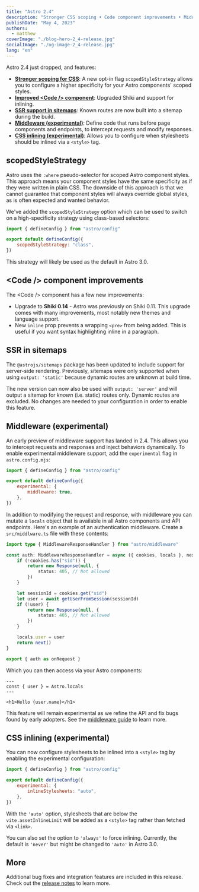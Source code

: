 ```yaml
---
title: "Astro 2.4"
description: "Stronger CSS scoping • Code component improvements • Middleware • CSS inlining • More!"
publishDate: "May 4, 2023"
authors:
  - matthew
coverImage: "./blog-hero-2_4-release.jpg"
socialImage: "./og-image-2_4-release.jpg"
lang: "en"
---
```


Astro 2.4 just dropped, and features:

- **[Stronger scoping for CSS](#scopedstylestrategy)**: A new opt-in flag `scopedStyleStrategy` allows you to configure a higher specificity for your Astro components' scoped styles.
- **[Improved &lt;Code /&gt; component](#code--component-improvements)**: Upgraded Shiki and support for inlining.
- **[SSR support in sitemaps](#ssr-in-sitemaps)**: Known routes are now built into a sitemap during the build.
- **[Middleware (experimental)](#middleware-experimental)**: Define code that runs before page components and endpoints, to intercept requests and modify responses.
- **[CSS inlining (experimental)](#css-inlining-experimental)**: Allows you to configure when stylesheets should be inlined via a `<style>` tag.

## scopedStyleStrategy

Astro uses the `:where` pseudo-selector for scoped Astro component styles. This approach means your component styles have the same specificity as if they were written in plain CSS. The downside of this approach is that we cannot guarantee that component styles will always override global styles, as is often expected and wanted behavior.

We've added the `scopedStyleStrategy` option which can be used to switch on a high-specificity strategy using class-based selectors:

```js
import { defineConfig } from "astro/config"

export default defineConfig({
	scopedStyleStrategy: "class",
})
```

This strategy will likely be used as the default in Astro 3.0.

## &lt;Code /&gt; component improvements

The &lt;Code /&gt; component has a few new improvements:

- Upgrade to **Shiki 0.14** - Astro was previously on Shiki 0.11. This upgrade comes with many improvements, most notably new themes and language support.
- New `inline` prop prevents a wrapping `<pre>` from being added. This is useful if you want syntax highlighting inline in a paragraph.

## SSR in sitemaps

The `@astrojs/sitemaps` package has been updated to include support for server-side rendering. Previously, sitemaps were only supported when using `output: 'static'` because dynamic routes are unknown at build time.

The new version can now also be used with `output: 'server'` and will output a sitemap for _known_ (i.e. static) routes only. Dynamic routes are excluded. No changes are needed to your configuration in order to enable this feature.

## Middleware (experimental)

An early preview of middleware support has landed in 2.4. This allows you to intercept requests and responses and inject behaviors dynamically. To enable experimental middleware support, add the `experimental` flag in `astro.config.mjs`:

```js
import { defineConfig } from "astro/config"

export default defineConfig({
	experimental: {
		middleware: true,
	},
})
```

In addition to modifying the request and response, with middleware you can mutate a `locals` object that is available in all Astro components and API endpoints. Here's an example of an authentication middleware. Create a `src/middlware.ts` file with these contents:

```ts
import type { MiddlewareResponseHandler } from "astro/middleware"

const auth: MiddlewareResponseHandler = async ({ cookies, locals }, next) => {
	if (!cookies.has("sid")) {
		return new Response(null, {
			status: 405, // Not allowed
		})
	}

	let sessionId = cookies.get("sid")
	let user = await getUserFromSession(sessionId)
	if (!user) {
		return new Response(null, {
			status: 405, // Not allowed
		})
	}

	locals.user = user
	return next()
}

export { auth as onRequest }
```

Which you can then access via your Astro components:

```astro
---
const { user } = Astro.locals
---

<h1>Hello {user.name}</h1>
```

This feature will remain experimental as we refine the API and fix bugs found by early adopters. See the [middleware guide](https://docs.astro.build/en/guides/middleware/) to learn more.

## CSS inlining (experimental)

You can now configure stylesheets to be inlined into a `<style>` tag by enabling the experimental configuration:

```js
import { defineConfig } from "astro/config"

export default defineConfig({
	experimental: {
		inlineStylesheets: "auto",
	},
})
```

With the `'auto'` option, stylesheets that are below the `vite.assetInlineLimit` will be added as a `<style>` tag rather than fetched via `<link>`.

You can also set the option to `'always'` to force inlining. Currently, the default is `'never'` but might be changed to `'auto'` in Astro 3.0.

## More

Additional bug fixes and integration features are included in this release. Check out the [release notes](https://github.com/withastro/astro/pull/6977) to learn more.
